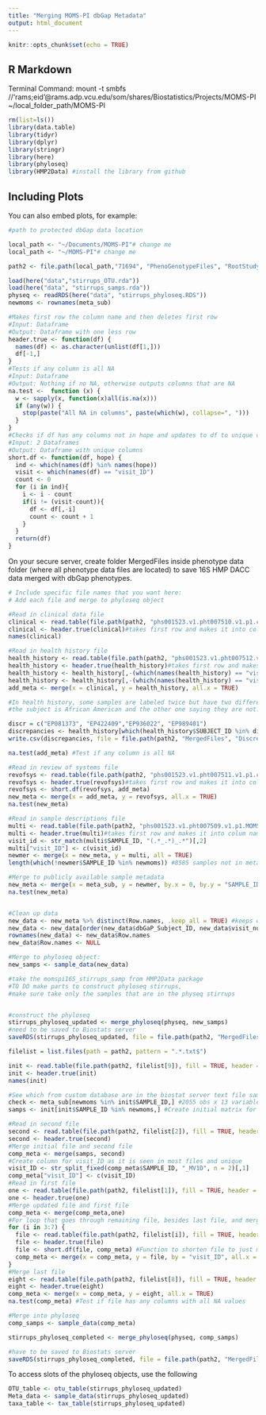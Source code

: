 ```yaml
---
title: "Merging MOMS-PI dbGap Metadata"
output: html_document
---
```


```r
knitr::opts_chunk$set(echo = TRUE)
```

## R Markdown

Terminal Command: mount -t smbfs  //'rams;eid'@rams.adp.vcu.edu/som/shares/Biostatistics/Projects/MOMS-PI ~/local_folder_path/MOMS-PI


```r
rm(list=ls())
library(data.table)
library(tidyr)
library(dplyr)
library(stringr)
library(here)
library(phyloseq)
library(HMP2Data) #install the library from github
```

## Including Plots

You can also embed plots, for example:

```r

#path to protected dbGap data location

local_path <- "~/Documents/MOMS-PI"# change me
local_path <- "~/MOMS-PI"# change me

path2 <- file.path(local_path,"71694", "PhenoGenotypeFiles", "RootStudyConsentSet_phs001523.MOMS_PI.v1.p1.c1.DS-PREG-COM-IRB-PUB-MDS", "PhenotypeFiles") 

load(here("data","stirrups_OTU.rda"))
load(here("data", "stirrups_samps.rda"))
physeq <- readRDS(here("data", "stirrups_phyloseq.RDS"))
newmoms <- rownames(meta_sub)
```

```r
#Makes first row the column name and then deletes first row
#Input: Dataframe
#Output: Dataframe with one less row
header.true <- function(df) {
  names(df) <- as.character(unlist(df[1,]))
  df[-1,]
}
#Tests if any column is all NA
#Input: Dataframe
#Output: Nothing if no NA, otherwise outputs columns that are NA
na.test <-  function (x) {
  w <- sapply(x, function(x)all(is.na(x)))
  if (any(w)) {
    stop(paste("All NA in columns", paste(which(w), collapse=", ")))
  }
}
#Checks if df has any columns not in hope and updates to df to unique columns and a 'visit_ID' column
#Input: 2 Dataframes
#Output: Dataframe with unique columns
short.df <- function(df, hope) {
  ind <- which(names(df) %in% names(hope))
  visit <- which(names(df) == "visit_ID")
  count <- 0
  for (i in ind){
    i <- i - count
    if(i != (visit-count)){
      df <- df[,-i]
      count <- count + 1
    }
  }
  return(df)
}
```

On your secure server, create folder  MergedFiles inside phenotype data folder (where all phenotype data files are located) to save 16S HMP DACC data merged with dbGap phenotypes. 

```r
# Include specific file names that you want here:
# Add each file and merge to phyloseq object

#Read in clinical data file
clinical <- read.table(file.path(path2, "phs001523.v1.pht007510.v1.p1.c1.phenotype_clinical.DS-PREG-COM-IRB-PUB-MDS.txt"), fill = TRUE, header = FALSE, sep = "\t", dec = ".")
clinical <- header.true(clinical)#takes first row and makes it into colum names 
names(clinical)

#Read in health history file
health_history <- read.table(file.path(path2, "phs001523.v1.pht007512.v1.p1.c1.phenotype_healthHistorySurvey.DS-PREG-COM-IRB-PUB-MDS.txt"), fill = TRUE, header = FALSE, sep = "\t", dec = ".")
health_history <- header.true(health_history)#takes first row and makes it into colum names 
health_history <- health_history[,-(which(names(health_history) == "visit_num"))] #Column not needed
health_history <- health_history[,-(which(names(health_history) == "visit_ID"))] #Column not needed
add_meta <- merge(x = clinical, y = health_history, all.x = TRUE)

#In health history, some samples are labeled twice but have two different inputs. For instance, EP081373 has two different entries with one saying 
#the subject is African American and the other one saying they are not.

discr = c("EP081373", "EP422409","EP936022", "EP989401")
discrepancies <- health_history[which(health_history$SUBJECT_ID %in% discr),]
write.csv(discrepancies, file = file.path(path2, "MergedFiles", "Discrepancies.csv"))

na.test(add_meta) #Test if any column is all NA

#Read in review of systems file
revofsys <- read.table(file.path(path2, "phs001523.v1.pht007511.v1.p1.c1.phenotype_reviewOfSystemsSurvey.DS-PREG-COM-IRB-PUB-MDS.txt"), fill = TRUE, header = FALSE, sep = "\t", dec = ".")
revofsys <- header.true(revofsys)#takes first row and makes it into colum names 
revofsys <- short.df(revofsys, add_meta)
new_meta <- merge(x = add_meta, y = revofsys, all.x = TRUE)
na.test(new_meta)

#Read in sample descriptions file
multi <- read.table(file.path(path2, "phs001523.v1.pht007509.v1.p1.MOMS_PI_Sample.MULTI.txt"), fill = TRUE, header = FALSE, sep = "\t", dec = ".")
multi <- header.true(multi)#takes first row and makes it into colum names 
visit_id <- str_match(multi$SAMPLE_ID, "(.*_.*)_.*")[,2]
multi["visit_ID"] <- c(visit_id)
newmer <- merge(x = new_meta, y = multi, all = TRUE) 
length(which(!newmer$SAMPLE_ID %in% newmoms)) #8585 samples not in meta_sub file

#Merge to publicly available sample metadata
new_meta <- merge(x = meta_sub, y = newmer, by.x = 0, by.y = "SAMPLE_ID")
na.test(new_meta)


#Clean up data
new_data <- new_meta %>% distinct(Row.names, .keep_all = TRUE) #keeps only the first unique row name, done so that it can merge correctly with phyloseq object
new_data <- new_data[order(new_data$dbGaP_Subject_ID, new_data$visit_num),]
rownames(new_data) <- new_data$Row.names
new_data$Row.names <- NULL 

#Merge to phyloseq object:
new_samps <- sample_data(new_data)

#take the momspi16S_stirrups_samp from HMP2Data package
#TO DO make parts to construct phyloseq stirrups, 
#make sure take only the samples that are in the physeq stirrups


#construct the phyloseq 
stirrups_phyloseq_updated <- merge_phyloseq(physeq, new_samps)
#need to be saved to Biostats server
saveRDS(stirrups_phyloseq_updated, file = file.path(path2, "MergedFiles", "stirrups_phyloseq_updated.RDS"))

```


```r
filelist = list.files(path = path2, pattern = ".*.txt$")

init <- read.table(file.path(path2, filelist[9]), fill = TRUE, header = FALSE, sep = "", dec = ".")
init <- header.true(init)
names(init)

#See which from custom database are in the biostat server text file sample id's
check <- meta_sub[newmoms %in% init$SAMPLE_ID,] #2055 obs x 13 variables (so all samples in custom are captured)
samps <- init[init$SAMPLE_ID %in% newmoms,] #Create initial matrix for 2055 samples

#Read in second file
second <- read.table(file.path(path2, filelist[2]), fill = TRUE, header = FALSE, sep = "", dec = ".")
second <- header.true(second)
#Merge initial file and second file
comp_meta <- merge(samps, second)
#Create column for visit_ID as it is seen in most files and unique
visit_ID <- str_split_fixed(comp_meta$SAMPLE_ID, "_MV1D", n = 2)[,1]
comp_meta["visit_ID"] <- c(visit_ID)
#Read in first file
one <- read.table(file.path(path2, filelist[1]), fill = TRUE, header = FALSE, sep = "\t", dec = ".")
one <- header.true(one)
#Merge updated file and first file
comp_meta <- merge(comp_meta,one)
#For loop that goes through remaining file, besides last file, and merges the files based on the visit ID
for (i in 3:7) {
  file <- read.table(file.path(path2, filelist[i]), fill = TRUE, header = FALSE, sep = "\t", dec = ".")
  file <- header.true(file)
  file <- short.df(file, comp_meta) #Function to shorten file to just meaningful/unseen columns
  comp_meta <- merge(x = comp_meta, y = file, by = "visit_ID", all.x = TRUE)
}
#Merge last file
eight <- read.table(file.path(path2, filelist[8]), fill = TRUE, header = FALSE, sep = "\t", dec = ".")
eight <- header.true(eight)
comp_meta <- merge(x = comp_meta, y = eight, all.x = TRUE)
na.test(comp_meta) #Test if file has any columns with all NA values

#Merge into phyloseq
comp_samps <- sample_data(comp_meta)

stirrups_phyloseq_completed <- merge_phyloseq(physeq, comp_samps)

#have to be saved to Biostats server
saveRDS(stirrups_phyloseq_completed, file = file.path(path2, "MergedFiles", "stirrups_phyloseq_completed.RDS"))

```

To access slots of the phyloseq objects, use the following

```r
OTU_table <- otu_table(stirrups_phyloseq_updated)
Meta_data <- sample_data(stirrups_phyloseq_updated)
taxa_table <- tax_table(stirrups_phyloseq_updated)

```

